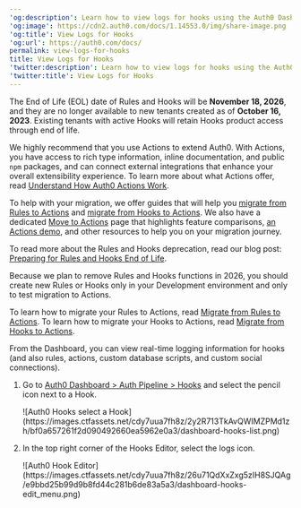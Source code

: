 ---
'og:description': Learn how to view logs for hooks using the Auth0 Dashboard.
'og:image': https://cdn2.auth0.com/docs/1.14553.0/img/share-image.png
'og:title': View Logs for Hooks
'og:url': https://auth0.com/docs/
permalink: view-logs-for-hooks
title: View Logs for Hooks
'twitter:description': Learn how to view logs for hooks using the Auth0 Dashboard.
'twitter:title': View Logs for Hooks
---
<Warning>

The End of Life (EOL) date of Rules and Hooks will be **November 18, 2026**, and they are no longer available to new tenants created as of **October 16, 2023**. Existing tenants with active Hooks will retain Hooks product access through end of life.

We highly recommend that you use Actions to extend Auth0. With Actions, you have access to rich type information, inline documentation, and public `npm` packages, and can connect external integrations that enhance your overall extensibility experience. To learn more about what Actions offer, read [Understand How Auth0 Actions Work](/docs/customize/actions/actions-overview).

To help with your migration, we offer guides that will help you [migrate from Rules to Actions](/docs/customize/actions/migrate/migrate-from-rules-to-actions) and [migrate from Hooks to Actions](/docs/customize/actions/migrate/migrate-from-hooks-to-actions). We also have a dedicated [Move to Actions](https://auth0.com/extensibility/movetoactions) page that highlights feature comparisons, [an Actions demo](https://www.youtube.com/watch?v=UesFSY1klrI), and other resources to help you on your migration journey.

To read more about the Rules and Hooks deprecation, read our blog post: [Preparing for Rules and Hooks End of Life](https://auth0.com/blog/preparing-for-rules-and-hooks-end-of-life/).

</Warning>

<Warning>

Because we plan to remove Rules and Hooks functions in 2026, you should create new Rules or Hooks only in your Development environment and only to test migration to Actions.

To learn how to migrate your Rules to Actions, read [Migrate from Rules to Actions](/docs/customize/actions/migrate/migrate-from-rules-to-actions). To learn how to migrate your Hooks to Actions, read [Migrate from Hooks to Actions](/docs/customize/actions/migrate/migrate-from-hooks-to-actions).

</Warning>

From the Dashboard, you can view real-time logging information for hooks (and also rules, actions, custom database scripts, and custom social connections).

1. Go to [Auth0 Dashboard > Auth Pipeline > Hooks](https://manage.auth0.com/#/) and select the pencil icon next to a Hook.

   <Frame>![Auth0 Hooks select a Hook](https://images.ctfassets.net/cdy7uua7fh8z/2y2R713TkAvQWIMZPMd1zh/bf0a657261f2d090492660ea5962e0a3/dashboard-hooks-list.png)</Frame>
2. In the top right corner of the Hooks Editor, select the logs icon.

   <Frame>![Auth0 Hook Editor](https://images.ctfassets.net/cdy7uua7fh8z/26u71QdXxZxg5zIH8SJQAg/e9bbd25b99d9b8fd44c281b6de83a5a3/dashboard-hooks-edit_menu.png)</Frame>